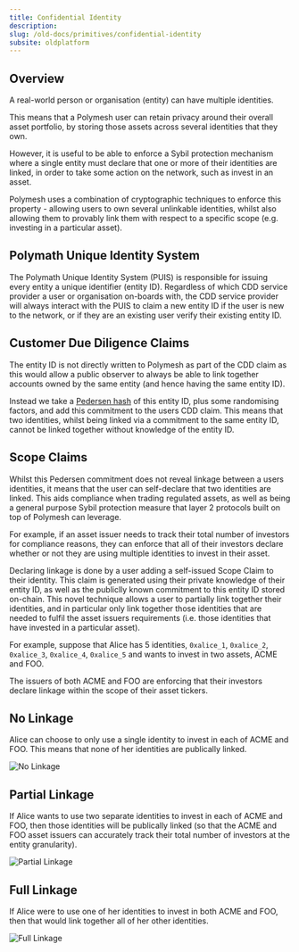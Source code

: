 ```yaml
---
title: Confidential Identity
description:
slug: /old-docs/primitives/confidential-identity
subsite: oldplatform
---
```


## Overview

A real-world person or organisation (entity) can have multiple identities. 

This means that a Polymesh user can retain privacy around their overall asset portfolio, by storing those assets across several identities that they own.

However, it is useful to be able to enforce a Sybil protection mechanism where a single entity must declare that one or more of their identities are linked, in order to take some action on the network, such as invest in an asset.

Polymesh uses a combination of cryptographic techniques to enforce this property - allowing users to own several unlinkable identities, whilst also allowing them to provably link them with respect to a specific scope (e.g. investing in a particular asset).

## Polymath Unique Identity System

The Polymath Unique Identity System (PUIS) is responsible for issuing every entity a unique identifier (entity ID). Regardless of which CDD service provider a user or organisation on-boards with, the CDD service provider will always interact with the PUIS to claim a new entity ID if the user is new to the network, or if they are an existing user verify their existing entity ID.

## Customer Due Diligence Claims

The entity ID is not directly written to Polymesh as part of the CDD claim as this would allow a public observer to always be able to link together accounts owned by the same entity (and hence having the same entity ID).

Instead we take a [Pedersen hash](https://en.wikipedia.org/wiki/Commitment_scheme) of this entity ID, plus some randomising factors, and add this commitment to the users CDD claim. This means that two identities, whilst being linked via a commitment to the same entity ID, cannot be linked together without knowledge of the entity ID.

## Scope Claims

Whilst this Pedersen commitment does not reveal linkage between a users identities, it means that the user can self-declare that two identities are linked. This aids compliance when trading regulated assets, as well as being a general purpose Sybil protection measure that layer 2 protocols built on top of Polymesh can leverage.

For example, if an asset issuer needs to track their total number of investors for compliance reasons, they can enforce that all of their investors declare whether or not they are using multiple identities to invest in their asset.

Declaring linkage is done by a user adding a self-issued Scope Claim to their identity. This claim is generated using their private knowledge of their entity ID, as well as the publiclly known commitment to this entity ID stored on-chain. This novel technique allows a user to partially link together their identities, and in particular only link together those identities that are needed to fulfil the asset issuers requirements (i.e. those identities that have invested in a particular asset).

For example, suppose that Alice has 5 identities, `0xalice_1`, `0xalice_2`, `0xalice_3`, `0xalice_4`, `0xalice_5` and wants to invest in two assets, ACME and FOO.

The issuers of both ACME and FOO are enforcing that their investors declare linkage within the scope of their asset tickers.

## No Linkage

Alice can choose to only use a single identity to invest in each of ACME and FOO. This means that none of her identities are publically linked.

![No Linkage](../images/no_linkage.png)

## Partial Linkage

If Alice wants to use two separate identities to invest in each of ACME and FOO, then those identities will be publically linked (so that the ACME and FOO asset issuers can accurately track their total number of investors at the entity granularity).

![Partial Linkage](../images/partial_linkage.png)

## Full Linkage

If Alice were to use one of her identities to invest in both ACME and FOO, then that would link together all of her other identities.

![Full Linkage](../images/full_linkage.png)